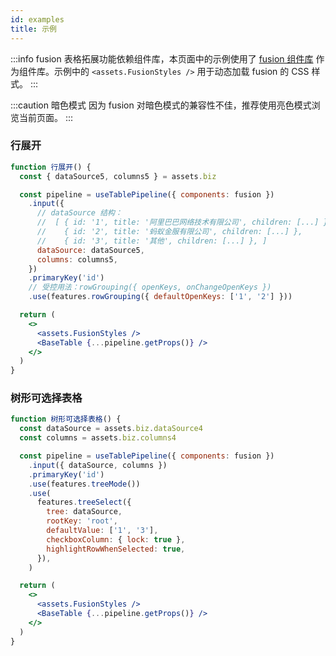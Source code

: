 ```yaml
---
id: examples
title: 示例
---
```


:::info fusion
表格拓展功能依赖组件库，本页面中的示例使用了 [fusion 组件库](https://fusion.design/) 作为组件库。示例中的 `<assets.FusionStyles />` 用于动态加载 fusion 的 CSS 样式。
:::

:::caution 暗色模式
因为 fusion 对暗色模式的兼容性不佳，推荐使用亮色模式浏览当前页面。
:::


### 行展开

```jsx live
function 行展开() {
  const { dataSource5, columns5 } = assets.biz

  const pipeline = useTablePipeline({ components: fusion })
    .input({
      // dataSource 结构：
      //  [ { id: '1', title: '阿里巴巴网络技术有限公司', children: [...] },
      //    { id: '2', title: '蚂蚁金服有限公司', children: [...] },
      //    { id: '3', title: '其他', children: [...] }, ]
      dataSource: dataSource5,
      columns: columns5,
    })
    .primaryKey('id')
    // 受控用法：rowGrouping({ openKeys, onChangeOpenKeys })
    .use(features.rowGrouping({ defaultOpenKeys: ['1', '2'] }))

  return (
    <>
      <assets.FusionStyles />
      <BaseTable {...pipeline.getProps()} />
    </>
  )
}
```



### 树形可选择表格

```jsx live
function 树形可选择表格() {
  const dataSource = assets.biz.dataSource4
  const columns = assets.biz.columns4

  const pipeline = useTablePipeline({ components: fusion })
    .input({ dataSource, columns })
    .primaryKey('id')
    .use(features.treeMode())
    .use(
      features.treeSelect({
        tree: dataSource,
        rootKey: 'root',
        defaultValue: ['1', '3'],
        checkboxColumn: { lock: true },
        highlightRowWhenSelected: true,
      }),
    )

  return (
    <>
      <assets.FusionStyles />
      <BaseTable {...pipeline.getProps()} />
    </>
  )
}
```
